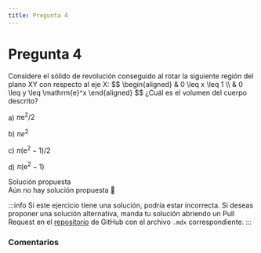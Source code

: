 ```yaml
---
title: Pregunta 4
---
```



# Pregunta 4

<div className="exercise">
Considere el sólido de revolución conseguido al rotar la siguiente región del plano XY con respecto al eje X:
$$
\begin{aligned}
& 0 \leq x \leq 1 \\
& 0 \leq y \leq \mathrm{e}^x
\end{aligned}
$$
¿Cuál es el volumen del cuerpo descrito?

a) $\pi \mathrm{e}^2 / 2$

b) $\pi e^2$

c) $\pi\left(\mathrm{e}^2-1\right) / 2$

d) $\pi\left(\mathrm{e}^2-1\right)$
</div>

<MDXDetails>
<summary>Solución propuesta</summary>

<div className="exercise">
Aún no hay solución propuesta 🥲
</div>

:::info
Si este ejercicio tiene una solución, podría estar incorrecta. Si deseas proponer una solución alternativa, manda tu solución abriendo
un Pull Request en el [repositorio](https://github.com/crow-rojas/apuntes-fundamentals/pulls) de GitHub con el archivo
`.mdx` correspondiente.
:::

</MDXDetails>

### Comentarios

<Disqus
  url="https://crow-rojas.github.io/apuntes-fundamentals/docs/mathematics/calculus-1-2-3/exercises/2024-2/p04"
  identifier="docs/mathematics/calculus-1-2-3/exercises/2024-2/p04"
  title="2024-2 Cálculo I, II y III - Pregunta 04"
/>
